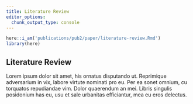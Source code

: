 ```yaml
---
title: Literature Review
editor_options:
  chunk_output_type: console
---
```


```r
here::i_am('publications/pub2/paper/literature-review.Rmd')
library(here)
```

## Literature Review

Lorem ipsum dolor sit amet, his ornatus disputando ut.
Reprimique adversarium in vix, labore virtute nominati pro eu.
Per ea sonet omnium, cu torquatos repudiandae vim. Dolor quaerendum an mei.
Libris singulis posidonium has eu, usu et sale urbanitas efficiantur, mea eu eros delectus.

